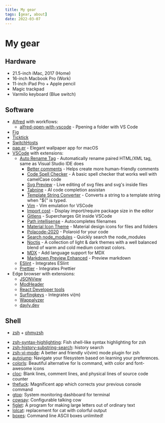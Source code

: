 ```yaml
---
title: My gear
tags: [gear, about]
date: 2022-03-07
---
```


# My gear 

## Hardware

* 21.5-inch iMac, 2017 (Home)
* 16-inch Macbook Pro (Work)
* 11-inch iPad Pro + Apple pencil
* Magic trackpad
* Varmilo keyboard (Blue switch)

## Software

* [Alfred](https://www.alfredapp.com) with workflows:
  * [alfred-open-with-vscode](https://github.com/iamstevendao/alfred-open-with-vscode) - Ppening a folder with VS Code
* [Fig](https://fig.io)
* [Ticktick](https://ticktick.com/)
* [SwitchHosts](https://github.com/oldj/SwitchHosts)
* [pap.er](https://paper.meiyuan.in/) - Elegant wallpaper app for macOS
* [VSCode](https://code.visualstudio.com/) with extensions:
  * [Auto Rename Tag](https://marketplace.visualstudio.com/items?itemName=formulahendry.auto-rename-tag) - Automatically rename paired HTML/XML tag, same as Visual Studio IDE does
	* [Better comments](https://marketplace.visualstudio.com/items?itemName=aaron-bond.better-comments) - Helps create more human-friendly comments
	* [Code Spell Checker](https://marketplace.visualstudio.com/items?itemName=streetsidesoftware.code-spell-checker) - A basic spell checker that works well with camelCase code
	* [Svg Preview](https://marketplace.visualstudio.com/items?itemName=SimonSiefke.svg-preview) - Live editing of svg files and svg's inside files
	* [Tabnine](https://marketplace.visualstudio.com/items?itemName=TabNine.tabnine-vscode) - AI code completion assistan
	* [Template String Converter](https://marketplace.visualstudio.com/items?itemName=meganrogge.template-string-converter) - Converts a string to a template string when "${" is typed.
	* [Vim](https://marketplace.visualstudio.com/items?itemName=vscodevim.vim) - Vim emulation for VSCode
	* [Import cost](https://marketplace.visualstudio.com/items?itemName=wix.vscode-import-cost) - Display import/require package size in the editor
	* [Gitlens](https://marketplace.visualstudio.com/items?itemName=eamodio.gitlens) - Supercharges Git inside VSCode
	* [Path intellisense](https://marketplace.visualstudio.com/items?itemName=christian-kohler.path-intellisense) - Autocompletes filenames
	* [Material Icon Theme](https://marketplace.visualstudio.com/items?itemName=PKief.material-icon-theme) - Material design icons for files and folders
	* [Polacode-2020](https://marketplace.visualstudio.com/items?itemName=jeff-hykin.polacode-2019) - Polaroid for your code
	* [Search node_modules](https://marketplace.visualstudio.com/items?itemName=jasonnutter.search-node-modules) - Quickly search the node_modules 
	* [Noctis](https://marketplace.visualstudio.com/items?itemName=liviuschera.noctis) - A collection of light & dark themes with a well balanced blend of warm and cold medium contrast colors.
	* [MDX](https://marketplace.visualstudio.com/items?itemName=silvenon.mdx) - Add language support for MDX
	* [Markdown Preview Enhanced](https://marketplace.visualstudio.com/items?itemName=shd101wyy.markdown-preview-enhanced) - Preview markdown
  * [ESlint](https://marketplace.visualstudio.com/items?itemName=dbaeumer.vscode-eslint) - Integrates ESlint
  * [Prettier](https://marketplace.visualstudio.com/items?itemName=esbenp.prettier-vscode) - Integrates Prettier
* Edge browser with extensions:
  * [JSONView](https://microsoftedge.microsoft.com/addons/detail/jsonview/kmpfgkgaimakokfhgdahhiaaiidiphco)
  * [ModHeader](https://microsoftedge.microsoft.com/addons/detail/modheader/opgbiafapkbbnbnjcdomjaghbckfkglc)
  * [React Developer tools](https://microsoftedge.microsoft.com/addons/detail/gpphkfbcpidddadnkolkpfckpihlkkil)
  * [Surfingkeys](https://microsoftedge.microsoft.com/addons/detail/kgnghhfkloifoabeaobjkgagcecbnppg) - Integrates vi(m)
  * [Wappalyzer](https://microsoftedge.microsoft.com/addons/detail/wappalyzer-technology-p/mnbndgmknlpdjdnjfmfcdjoegcckoikn)
  * [dayly.dev](https://chrome.google.com/webstore/detail/dailydev-the-homepage-dev/jlmpjdjjbgclbocgajdjefcidcncaied)

## Shell
* [zsh](https://www.zsh.org/) + [ohmyzsh](https://github.com/ohmyzsh/ohmyzsh)
- [zsh-syntax-highlighting](https://github.com/zsh-users/zsh-syntax-highlighting): Fish shell-like syntax highlighting for zsh
- [zsh-history-substring-search](https://github.com/zsh-users/zsh-history-substring-search): history search
- [zsh-vi-mode](https://github.com/jeffreytse/zsh-vi-mode): A better and friendly vi(vim) mode plugin for zsh
- [autojump](https://github.com/wting/autojump): Navigate your filesystem based on learning your preferences.
- [colorls](https://github.com/athityakumar/colorls): Beautiful alternative for ls command, with color and font-awesome icons
- [cloc](http://cloc.sourceforge.net/): Blank lines, comment lines, and physical lines of source code counter
- [thefuck](https://github.com/nvbn/thefuck): Magnificent app which corrects your previous console command
- [gtop](https://github.com/aksakalli/gtop): System monitoring dashboard for terminal
- [cowsay](https://github.com/piuccio/cowsay): Configurable talking cow
- [figlet](http://www.figlet.org/): A program for making large letters out of ordinary text
- [lolcat](https://github.com/busyloop/lolcat): replacement for cat with colorful output
- [boxes](https://github.com/ascii-boxes/boxes): Command line ASCII boxes unlimited!